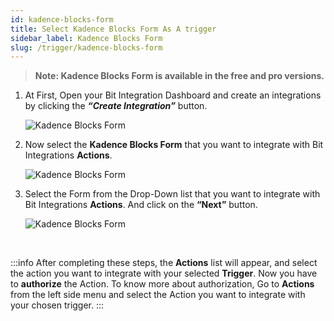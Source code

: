 ```yaml
---
id: kadence-blocks-form
title: Select Kadence Blocks Form As A trigger
sidebar_label: Kadence Blocks Form
slug: /trigger/kadence-blocks-form
---
```



> **Note: Kadence Blocks Form is available in the free and pro versions.**

1. At First, Open your Bit Integration Dashboard and create an integrations by clicking the **_“Create Integration”_** button.

   <Image src="trigger/_create-integrations" alt="Kadence Blocks Form" w="1020" h="350" />

2. Now select the **Kadence Blocks Form** that you want to integrate with Bit Integrations **Actions**.

   <Image src="trigger/kadence-blocks-form/select-trigger" alt="Kadence Blocks Form" w="1020" h="350" />

3. Select the Form from the Drop-Down list that you want to integrate with Bit Integrations **Actions**. And click on the **“Next”** button.

   <Image src="trigger/kadence-blocks-form/select-form-or-task-name" alt="Kadence Blocks Form" w="1020" h="350"/>
   

<br/>

:::info
  After completing these steps, the **Actions** list will appear, and select the action you want to integrate with your selected **Trigger**. Now you have to **authorize** the Action. To know more about authorization, Go to **Actions** from the left side menu and select the Action you want to integrate with your chosen trigger.
:::

<Feedback/>